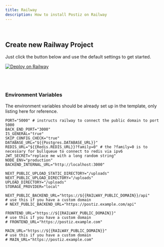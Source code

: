 ```yaml
---
title: Railway
description: How to install Postiz on Railway
---
```



<EarlyDoc />

<Prereqs />

<br />

## Create new Railway Project

Just click the button below and use the default settings to get started.

[![Deploy on Railway](https://railway.com/button.svg)](https://railway.com/template/xWx2v4?referralCode=chad)

<br />
<br />

### Environment Variables

The environment variables should be already set up in the template, only listing here for reference.

```env
PORT="5000" # instructs railway to connect the public domain to port 5000
BACK_END_PORT="3000"
IS_GENERAL="true"
SKIP_CONFIG_CHECK="true"
DATABASE_URL="${{Postgres.DATABASE_URL}}"
REDIS_URL="${{Redis.REDIS_URL}}?family=0" # the ?family=0 is to necessary for bullqueue to connect to redis via ipv6
JWT_SECRET="replace me with a long random string"
NODE_ENV="production"
BACKEND_INTERNAL_URL="http://localhost:3000"

NEXT_PUBLIC_UPLOAD_STATIC_DIRECTORY="/uploads"
NEXT_PUBLIC_UPLOAD_DIRECTORY="/uploads"
UPLOAD_DIRECTORY="/uploads"
STORAGE_PROVIDER="local"

NEXT_PUBLIC_BACKEND_URL="https://${{RAILWAY_PUBLIC_DOMAIN}}/api"
# use this if you have a custom domain
# NEXT_PUBLIC_BACKEND_URL="https://postiz.example.com/api"

FRONTEND_URL="https://${{RAILWAY_PUBLIC_DOMAIN}}"
# use this if you have a custom domain
# FRONTEND_URL="https://postiz.example.com"

MAIN_URL="https://${{RAILWAY_PUBLIC_DOMAIN}}"
# use this if you have a custom domain
# MAIN_URL="https://postiz.example.com"

```
